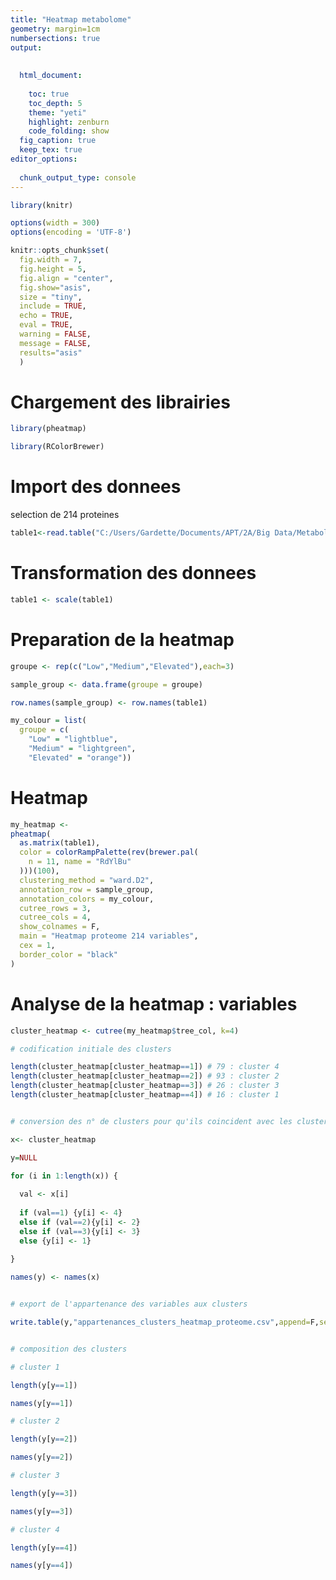 ---
title: "Heatmap metabolome"
geometry: margin=1cm
numbersections: true
output:
  
  
  html_document: 
    
    toc: true
    toc_depth: 5
    theme: "yeti"
    highlight: zenburn
    code_folding: show
  fig_caption: true
  keep_tex: true
editor_options: 
  
  chunk_output_type: console
---


```{r setup, include=FALSE}

library(knitr)

options(width = 300)
options(encoding = 'UTF-8')

knitr::opts_chunk$set(
  fig.width = 7,
  fig.height = 5,
  fig.align = "center",
  fig.show="asis",
  size = "tiny",
  include = TRUE,
  echo = TRUE,
  eval = TRUE,
  warning = FALSE,
  message = FALSE,
  results="asis"
  )

```

# Chargement des librairies

```{r}

library(pheatmap)

library(RColorBrewer)

```


# Import des donnees

selection de 214 proteines

```{r}

table1<-read.table("C:/Users/Gardette/Documents/APT/2A/Big Data/Metabolome/metabolome_Ath_selection.csv", sep=";", dec=".", header=T,row.names=1)

```


# Transformation des donnees

```{r}

table1 <- scale(table1)

```


# Preparation de la heatmap

```{r}

groupe <- rep(c("Low","Medium","Elevated"),each=3)

sample_group <- data.frame(groupe = groupe)

row.names(sample_group) <- row.names(table1)

my_colour = list(
  groupe = c(
    "Low" = "lightblue",
    "Medium" = "lightgreen",
    "Elevated" = "orange"))


```


# Heatmap

```{r}

my_heatmap <- 
pheatmap(
  as.matrix(table1),
  color = colorRampPalette(rev(brewer.pal(
    n = 11, name = "RdYlBu"
  )))(100),
  clustering_method = "ward.D2",
  annotation_row = sample_group,
  annotation_colors = my_colour,
  cutree_rows = 3,
  cutree_cols = 4,
  show_colnames = F,
  main = "Heatmap proteome 214 variables",
  cex = 1,
  border_color = "black"
)


```



# Analyse de la heatmap : variables

```{r}

cluster_heatmap <- cutree(my_heatmap$tree_col, k=4)

# codification initiale des clusters

length(cluster_heatmap[cluster_heatmap==1]) # 79 : cluster 4
length(cluster_heatmap[cluster_heatmap==2]) # 93 : cluster 2
length(cluster_heatmap[cluster_heatmap==3]) # 26 : cluster 3
length(cluster_heatmap[cluster_heatmap==4]) # 16 : cluster 1


# conversion des n° de clusters pour qu'ils coincident avec les clusters de gauche à droite sur le graphe

x<- cluster_heatmap

y=NULL

for (i in 1:length(x)) {
  
  val <- x[i]
  
  if (val==1) {y[i] <- 4}
  else if (val==2){y[i] <- 2}
  else if (val==3){y[i] <- 3}
  else {y[i] <- 1}
  
}

names(y) <- names(x)


# export de l'appartenance des variables aux clusters

write.table(y,"appartenances_clusters_heatmap_proteome.csv",append=F,sep=";",dec=".",row.names=T,col.names=NA)


# composition des clusters

# cluster 1

length(y[y==1])

names(y[y==1])

# cluster 2

length(y[y==2])

names(y[y==2])

# cluster 3

length(y[y==3])

names(y[y==3])

# cluster 4

length(y[y==4])

names(y[y==4])

```
